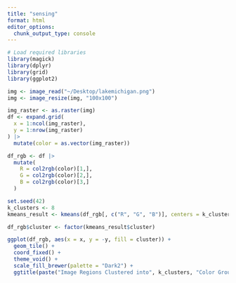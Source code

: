 ```yaml
---
title: "sensing"
format: html
editor_options: 
  chunk_output_type: console
---
```


```r
# Load required libraries
library(magick)
library(dplyr)
library(grid)
library(ggplot2)
```

```r
img <- image_read("~/Desktop/lakemichigan.png")
img <- image_resize(img, "100x100") 

img_raster <- as.raster(img)
df <- expand.grid(
  x = 1:ncol(img_raster),
  y = 1:nrow(img_raster)
) |>
  mutate(color = as.vector(img_raster))

df_rgb <- df |>
  mutate(
    R = col2rgb(color)[1,],
    G = col2rgb(color)[2,],
    B = col2rgb(color)[3,]
  )

set.seed(42)
k_clusters <- 8
kmeans_result <- kmeans(df_rgb[, c("R", "G", "B")], centers = k_clusters)

df_rgb$cluster <- factor(kmeans_result$cluster)

ggplot(df_rgb, aes(x = x, y = -y, fill = cluster)) +
  geom_tile() +
  coord_fixed() +
  theme_void() +
  scale_fill_brewer(palette = "Dark2") +
  ggtitle(paste("Image Regions Clustered into", k_clusters, "Color Groups"))

```
